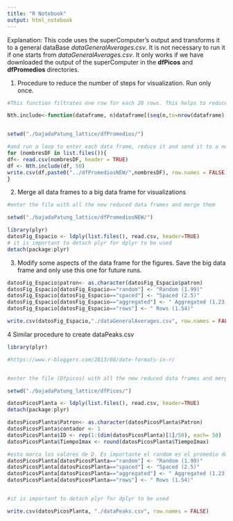 ```yaml
---
title: "R Notebook"
output: html_notebook
---
```


Explanation: This code uses the superComputer's output and transforms it to a general dataBase *dataGeneralAverages.csv*. It is not necessary to run it if one starts from *dataGeneralAverages.csv*. It only works if we have downloaded the output of the superComputer in the **dfPicos** and **dfPromedios** directories.

1. Procedure to reduce the number of steps for visualization. Run only once. 

```r
#This function filtrates one row for each 20 rows. This helps to reduce from 30 000 steps (of 0.01 days) per simulation database, to 1500 (of 0.2 days) steps per simulation database. 

Nth.include<-function(dataframe, n)dataframe[(seq(n,to=nrow(dataframe),by=n)),] 


setwd("./bajadaPatung_lattice/dfPromedios/")

#and run a loop to enter each data frame, reduce it and send it to a new directory
for (nombresDF in list.files()){
df<- read.csv(nombresDF, header = TRUE)
df <- Nth.include(df, 50)
write.csv(df,paste0("../dfPromediosNEW/",nombresDF), row.names = FALSE)
}
```

2. Merge all data frames to a big data frame for visualizations

```r
#enter the file with all the new reduced data frames and merge them 

setwd("./bajadaPatung_lattice/dfPromediosNEW/")

library(plyr)
datosFig_Espacio <- ldply(list.files(), read.csv, header=TRUE)
# it is important to detach plyr for dplyr to be used
detach(package:plyr)
```

3. Modify some aspects of the data frame for the figures. Save the big data frame and only use this one for future runs. 

```r

datosFig_Espacio$patron<- as.character(datosFig_Espacio$patron)
datosFig_Espacio[datosFig_Espacio=="random"] <- "Random (1.99)"
datosFig_Espacio[datosFig_Espacio=="spaced"] <- "Spaced (2.5)"
datosFig_Espacio[datosFig_Espacio=="aggregated"] <- " Aggregated (1.23)"
datosFig_Espacio[datosFig_Espacio=="rows"] <- " Rows (1.54)"

write.csv(datosFig_Espacio,"./dataGeneralAverages.csv", row.names = FALSE)
```


4 Similar procedure to create dataPeaks.csv 

```r

library(plyr) 

#https://www.r-bloggers.com/2013/08/date-formats-in-r/


#enter the file (Dfpicos) with all the new reduced data frames and merge them 

setwd("./bajadaPatung_lattice/dfPicos/")

datosPicosPlanta <- ldply(list.files(), read.csv, header=TRUE)
detach(package:plyr)

datosPicosPlanta$Patron<- as.character(datosPicosPlanta$Patron)
datosPicosPlanta$contador <- 1
datosPicosPlanta$ID <- rep(1:(dim(datosPicosPlanta)[1]/50), each= 50)
datosPicosPlanta$TiempoImax <- round(datosPicosPlanta$TiempoImax)

#esto marca los valores de D. Es importante el random es el promedio de esta simulacion
datosPicosPlanta[datosPicosPlanta=="random"] <- "Random (1.99)"
datosPicosPlanta[datosPicosPlanta=="spaced"] <- "Spaced (2.5)"
datosPicosPlanta[datosPicosPlanta=="aggregated"] <- " Aggregated (1.23)"
datosPicosPlanta[datosPicosPlanta=="rows"] <- " Rows (1.54)"


#it is important to detach plyr for dplyr to be used

```

```r
write.csv(datosPicosPlanta, "./dataPeaks.csv", row.names = FALSE)
```

